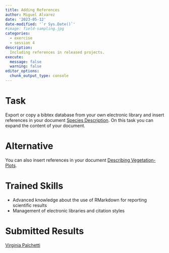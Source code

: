 ```yaml
---
title: Adding References
author: Miguel Alvarez
date: '2023-05-12'
date-modified: '`r Sys.Date()`'
#image: field-sampling.jpg
categories:
  - exercise
  - session 4
description: 
  Including references in released projects.
execute: 
  message: false
  warning: false
editor_options: 
  chunk_output_type: console
---
```



# Task

Export or copy a bibtex database from your own electronic library and insert
references in your document [Species Description](../species-description).
On this task you can expand the content of your document.

# Alternative

You can also insert references in your document [Describing
Vegetation-Plots](../describe-vegtable).

# Trained Skills

- Advanced knowledge about the use of RMarkdown for reporting scientific results
- Management of electronic libraries and citation styles

# Submitted Results

[Virginia Palchetti](virginia-palchetti.html)\
